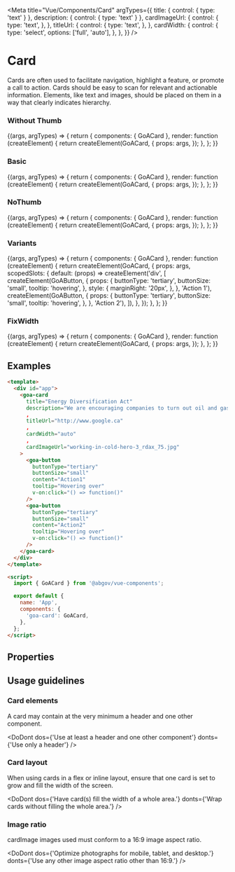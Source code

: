
<Meta
  title="Vue/Components/Card"
  argTypes={{
    title: { control: { type: 'text' } },
    description: { control: { type: 'text' } },
    cardImageUrl: {
      control: {
        type: 'text',
      },
    },
    titleUrl: {
      control: {
        type: 'text',
      },
    },
    cardWidth: {
      control: {
        type: 'select',
        options: ['full', 'auto'],
      },
    },
  }}
/>

# Card

Cards are often used to facilitate navigation, highlight a feature, or promote a call to action.
Cards should be easy to scan for relevant and actionable information. Elements, like text and images,
should be placed on them in a way that clearly indicates hierarchy.

### Without Thumb
<Canvas>
  <Story
    name="Without Thumb"
    height={200}
    args={{
      title: 'Card Header',
      description:
        'Information to the user goes in the content.  Information can include markup as desired.',
      titleUrl: 'http://www.google.ca',
      cardWidth: 'auto',
    }}
  >
    {(args, argTypes) => {
      return {
        components: { GoACard },
        render: function (createElement) {
          return createElement(GoACard, {
            props: args,
          });
        },
      };
    }}
  </Story>
</Canvas>


### Basic

<Canvas>
  <Story
    name="Basic"
    height={200}
    args={{
      title: 'Energy Diversification Act',
      description:
        'Information to the user goes in the content.  Information can include markup as desired.',
      cardImageUrl: 'working-in-cold-hero-3_rdax_75.jpg',
      titleUrl: 'http://www.google.ca',
      cardWidth: 'auto',
    }}
  >
    {(args, argTypes) => {
      return {
        components: { GoACard },
        render: function (createElement) {
          return createElement(GoACard, {
            props: args,
          });
        },
      };
    }}
  </Story>
</Canvas>

### NoThumb

<Canvas>
  <Story
    name="NoThumb"
    height={200}
    args={{
      title: 'Energy Diversification Act',
      description:
        'Information to the user goes in the content.  Information can include markup as desired.',
      titleUrl: 'http://www.google.ca',
      cardWidth: 'auto',
    }}
  >
    {(args, argTypes) => {
      return {
        components: { GoACard },
        render: function (createElement) {
          return createElement(GoACard, {
            props: args,
          });
        },
      };
    }}
  </Story>
</Canvas>

### Variants

<Canvas>
  <Story
    name="Variants "
    height="400px"
    args={{
      title: 'Energy Diversification Act',
      description:
        'We are encouraging companies to turn out oil and gas resources into more valuable.',
      cardImageUrl: 'working-in-cold-hero-3_rdax_75.jpg',
      cardWidth: 'auto',
      titleUrl: 'http://www.google.ca',
    }}
  >
    {(args, argTypes) => {
      return {
        components: { GoACard },
        render: function (createElement) {
          return createElement(GoACard, {
            props: args,
            scopedSlots: {
              default: (props) =>
                createElement('div', [
                  createElement(GoAButton, {
                    props: {
                      buttonType: 'tertiary',
                      buttonSize: 'small',
                      tooltip: 'hovering',
                    },
                    style: {
                      marginRight: '20px',
                    },
                  }, 'Action 1'),
                  createElement(GoAButton, {
                    props: {
                      buttonType: 'tertiary',
                      buttonSize: 'small',
                      tooltip: 'hovering',
                    },
                  }, 'Action 2'),
                ]),
            },
          });
        },
      };
    }}
  </Story>
</Canvas>

### FixWidth

<Canvas>
  <Story
    name="FixWidth"
    height={200}
    args={{
      title: 'Energy Diversification Act',
      description:
        'Information to the user goes in the content.  Information can include markup as desired.',
      titleUrl: 'http://www.google.ca',
      cardWidth: 200,
    }}
  >
    {(args, argTypes) => {
      return {
        components: { GoACard },
        render: function (createElement) {
          return createElement(GoACard, {
            props: args,
          });
        },
      };
    }}
  </Story>
</Canvas>

## Examples

```html
<template>
  <div id="app">
    <goa-card
      title="Energy Diversification Act"
      description="We are encouraging companies to turn out oil and gas resources into more valuable products-creating good jobs for Albertans."
      ,
      titleUrl="http://www.google.ca"
      ,
      cardWidth="auto"
      ,
      cardImageUrl="working-in-cold-hero-3_rdax_75.jpg"
    >
      <goa-button
        buttonType="tertiary"
        buttonSize="small"
        content="Action1"
        tooltip="Hovering over"
        v-on:click="() => function()"
      />
      <goa-button
        buttonType="tertiary"
        buttonSize="small"
        content="Action2"
        tooltip="Hovering over"
        v-on:click="() => function()"
      />
    </goa-card>
  </div>
</template>

<script>
  import { GoACard } from '@abgov/vue-components';

  export default {
    name: 'App',
    components: {
      'goa-card': GoACard,
    },
  };
</script>
```

## Properties

<ArgsTable of={GoACard} />
<Description of={GoACard} />

## Usage guidelines

### Card elements

A card may contain at the very minimum a header and one other component.

<DoDont
  dos={'Use at least a header and one other component'}
  donts={'Use only a header'}
/>

### Card layout

When using cards in a flex or inline layout, ensure that one card is set to grow and fill the width of the screen.

<DoDont
  dos={'Have card(s) fill the width of a whole area.'}
  donts={'Wrap cards without filling the whole area.'}
/>

### Image ratio

cardImage images used must conform to a 16:9 image aspect ratio.

<DoDont
  dos={'Optimize photographs for mobile, tablet, and desktop.'}
  donts={'Use any other image aspect ratio other than 16:9.'}
/>
